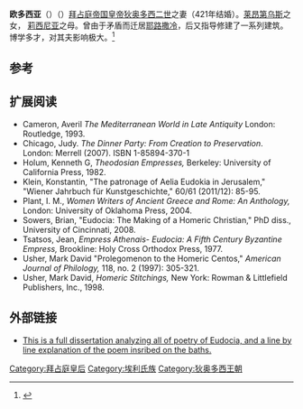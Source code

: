 {{Infobox monarch
| name            =欧多西亚
| title           =[[拜占庭帝国|拜占庭帝国]]
| image           =Aelia Eudocia mosaic.jpg
| caption         =
| full name       =
| spouse          =[[狄奥多西二世|狄奥多西二世]] （421年结婚）
| issue           = [[莉西尼亚|莉西尼亚]]
| dynasty         = 
| father          =[[莱昂第乌斯|莱昂第乌斯]]
| mother          =
| birth_date   =
| birth_place  =
| death_date   ={{death date|460|10|20|df=y}}
| death_place  =
| date of burial  =
| place of burial =
|}}
'''欧多西亚'''（{{lang-en|Aelia Eudocia}}）（{{bd|401年||460年|10月20日|}}）[[拜占庭帝国|拜占庭帝国]][[皇帝|皇帝]][[狄奥多西二世|狄奥多西二世]]之妻（421年结婚）。[[莱昂第乌斯|莱昂第乌斯]]之女， [[莉西尼亚|莉西尼亚]]之母。曾由于矛盾而迁居[[耶路撒冷|耶路撒冷]]，后又指导修建了一系列建筑。博学多才，对其夫影响极大。<ref>{{cite web|author=''Encyclopedia Britannica''|title=''Eudocia''|url= http://global.britannica.com/EBchecked/topic/194999/Eudocia|}}</ref>

==参考==
{{Reflist}}

==扩展阅读==
*Cameron, Averil ''The Mediterranean World in Late Antiquity'' London: Routledge, 1993.
*Chicago, Judy. ''The Dinner Party: From Creation to Preservation''. London: Merrell (2007). ISBN 1-85894-370-1
*Holum, Kenneth G, ''Theodosian Empresses,'' Berkeley: University of California Press, 1982.
* Klein, Konstantin, "The patronage of Aelia Eudokia in Jerusalem," "Wiener Jahrbuch für Kunstgeschichte," 60/61 (2011/12): 85-95.
* Plant, I. M., ''Women Writers of Ancient Greece and Rome: An Anthology, ''  London: University of Oklahoma Press, 2004.
*Sowers, Brian, "Eudocia: The Making of a Homeric Christian," PhD diss., University of Cincinnati, 2008.
*Tsatsos, Jean, ''Empress Athenais- Eudocia: A Fifth Century Byzantine Empress,'' Brookline: Holy Cross Orthodox Press, 1977.
*Usher, Mark David "Prolegomenon to the Homeric Centos," ''American Journal of Philology,'' 118, no. 2 (1997): 305-321.
*Usher, Mark David, ''Homeric Stitchings,'' New York: Rowman & Littlefield Publishers, Inc., 1998.
{{S-start}}
{{s-roy}}
{{s-bef|before=[[欧多克西亚|欧多克西亚]]}}
{{s-ttl|title=[[拜占庭帝国皇后|拜占庭帝国皇后]]|years=421年——450年}}
{{s-aft|after=[[普爾喀麗亞|普爾喀麗亞]]}}
{{S-end}}

==外部链接==
{{Commons|欧多西亚}}
*[http://etd.ohiolink.edu/send-pdf.cgi/SOWERS%20BRIAN%20P.pdf?ucin1212076542 This is a full dissertation analyzing all of poetry of Eudocia, and a line by line explanation of the poem insribed on the baths.] {{Wayback|url=http://etd.ohiolink.edu/send-pdf.cgi/SOWERS%20BRIAN%20P.pdf?ucin1212076542 |date=20140116210335 }}

{{Authority control}}
[[Category:拜占庭皇后|Category:拜占庭皇后]]
[[Category:埃利氏族|Category:埃利氏族]]
[[Category:狄奥多西王朝|Category:狄奥多西王朝]]